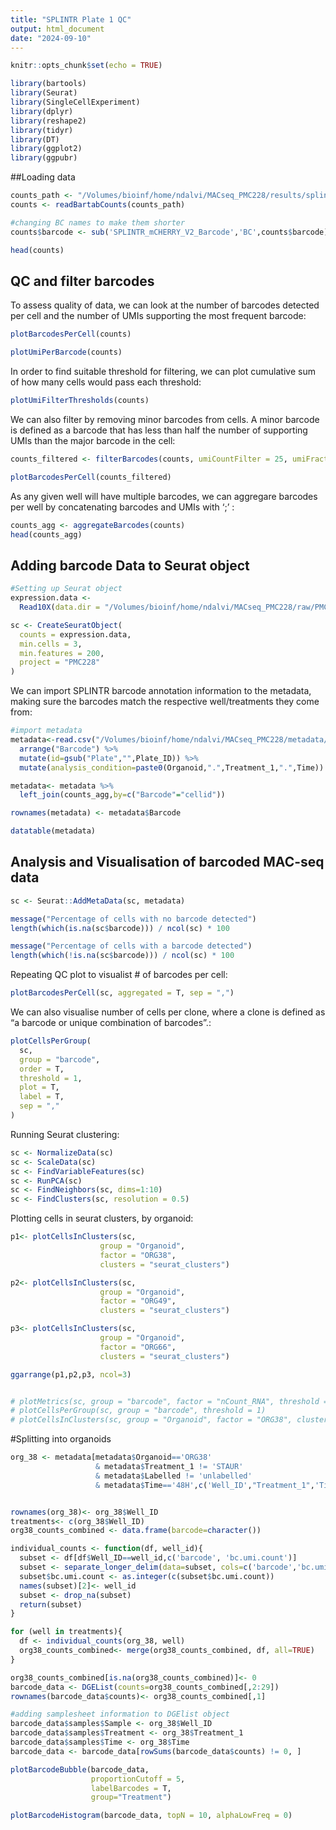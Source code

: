 ```yaml
---
title: "SPLINTR Plate 1 QC"
output: html_document
date: "2024-09-10"
---
```


```r
knitr::opts_chunk$set(echo = TRUE)

library(bartools)
library(Seurat)
library(SingleCellExperiment)
library(dplyr)
library(reshape2)
library(tidyr)
library(DT)
library(ggplot2)
library(ggpubr)
```

##Loading data
```r
counts_path <- "/Volumes/bioinf/home/ndalvi/MACseq_PMC228/results/splintr/MGC-SA-7209-full/counts/MGC-SA-7209_S1.counts.tsv"
counts <- readBartabCounts(counts_path)

#changing BC names to make them shorter
counts$barcode <- sub('SPLINTR_mCHERRY_V2_Barcode','BC',counts$barcode)

head(counts)
```

## QC and filter barcodes

To assess quality of data, we can look at the number of barcodes detected per cell and the number of UMIs supporting the most frequent barcode:

```r
plotBarcodesPerCell(counts)

plotUmiPerBarcode(counts)
```

In order to find suitable threshold for filtering, we can plot cumulative sum of how many cells would pass each threshold:

```r
plotUmiFilterThresholds(counts)
```
We can also filter by removing minor barcodes from cells. A minor barcode is defined as a barcode that has less than half the number of supporting UMIs than the major barcode in the cell: 

```r
counts_filtered <- filterBarcodes(counts, umiCountFilter = 25, umiFractionFilter = 0.5)

plotBarcodesPerCell(counts_filtered)
```
As any given well will have multiple barcodes, we can aggregare barcodes per well by concatenating barcodes and UMIs with ';' :

```r
counts_agg <- aggregateBarcodes(counts)
head(counts_agg) 
```

## Adding barcode Data to Seurat object

```r
#Setting up Seurat object
expression.data <-
  Read10X(data.dir = "/Volumes/bioinf/home/ndalvi/MACseq_PMC228/raw/PMC228/starsolo/SA_PMC228-null.Solo.out/Gene/raw", strip.suffix = T)

sc <- CreateSeuratObject(
  counts = expression.data,
  min.cells = 3,
  min.features = 200,
  project = "PMC228"
)
```

We can import SPLINTR barcode annotation information to the metadata, making sure the barcodes match the respective well/treatments they come from: 

```r
#import metadata
metadata<-read.csv("/Volumes/bioinf/home/ndalvi/MACseq_PMC228/metadata/PMC228.csv",header=T) %>%
  arrange("Barcode") %>%
  mutate(id=gsub("Plate","",Plate_ID)) %>%
  mutate(analysis_condition=paste0(Organoid,".",Treatment_1,".",Time))

metadata<- metadata %>%
  left_join(counts_agg,by=c("Barcode"="cellid"))

rownames(metadata) <- metadata$Barcode

datatable(metadata)
```

## Analysis and Visualisation of barcoded MAC-seq data

```r
sc <- Seurat::AddMetaData(sc, metadata)

message("Percentage of cells with no barcode detected")
length(which(is.na(sc$barcode))) / ncol(sc) * 100

message("Percentage of cells with a barcode detected")
length(which(!is.na(sc$barcode))) / ncol(sc) * 100
```

Repeating QC plot to visualist # of barcodes per cell:

```r
plotBarcodesPerCell(sc, aggregated = T, sep = ",")
```

We can also visualise number of cells per clone, where a clone is defined as "a barcode or unique combination of barcodes".:
```r
plotCellsPerGroup(
  sc,
  group = "barcode",
  order = T,
  threshold = 1,
  plot = T,
  label = T,
  sep = ","
)
```


Running Seurat clustering:
```r
sc <- NormalizeData(sc)
sc <- ScaleData(sc)
sc <- FindVariableFeatures(sc)
sc <- RunPCA(sc)
sc <- FindNeighbors(sc, dims=1:10)
sc <- FindClusters(sc, resolution = 0.5)
```

Plotting cells in seurat clusters, by organoid:
```r

p1<- plotCellsInClusters(sc, 
                    group = "Organoid", 
                    factor = "ORG38", 
                    clusters = "seurat_clusters")

p2<- plotCellsInClusters(sc, 
                    group = "Organoid", 
                    factor = "ORG49", 
                    clusters = "seurat_clusters")

p3<- plotCellsInClusters(sc, 
                    group = "Organoid", 
                    factor = "ORG66", 
                    clusters = "seurat_clusters")

ggarrange(p1,p2,p3, ncol=3)


# plotMetrics(sc, group = "barcode", factor = "nCount_RNA", threshold = 2)
# plotCellsPerGroup(sc, group = "barcode", threshold = 1)
# plotCellsInClusters(sc, group = "Organoid", factor = "ORG38", clusters = "seurat_clusters")
```

#Splitting into organoids
```r
org_38 <- metadata[metadata$Organoid=='ORG38' 
                   & metadata$Treatment_1 != 'STAUR' 
                   & metadata$Labelled != 'unlabelled'
                   & metadata$Time=='48H',c('Well_ID',"Treatment_1",'Time',"barcode", "bc.umi.count")]


rownames(org_38)<- org_38$Well_ID
treatments<- c(org_38$Well_ID)
org38_counts_combined <- data.frame(barcode=character())

individual_counts <- function(df, well_id){
  subset <- df[df$Well_ID==well_id,c('barcode', 'bc.umi.count')]
  subset <- separate_longer_delim(data=subset, cols=c('barcode','bc.umi.count'),delim = ';')
  subset$bc.umi.count <- as.integer(c(subset$bc.umi.count))
  names(subset)[2]<- well_id
  subset <- drop_na(subset)
  return(subset)
}

for (well in treatments){
  df <- individual_counts(org_38, well)
  org38_counts_combined<- merge(org38_counts_combined, df, all=TRUE)
}

org38_counts_combined[is.na(org38_counts_combined)]<- 0
barcode_data <- DGEList(counts=org38_counts_combined[,2:29])
rownames(barcode_data$counts)<- org38_counts_combined[,1]

#adding samplesheet information to DGElist object
barcode_data$samples$Sample <- org_38$Well_ID
barcode_data$samples$Treatment <- org_38$Treatment_1
barcode_data$samples$Time <- org_38$Time
barcode_data <- barcode_data[rowSums(barcode_data$counts) != 0, ]

plotBarcodeBubble(barcode_data, 
                  proportionCutoff = 5, 
                  labelBarcodes = T,
                  group="Treatment")

plotBarcodeHistogram(barcode_data, topN = 10, alphaLowFreq = 0)
```
